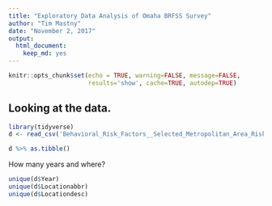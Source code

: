 ```yaml
---
title: "Exploratory Data Analysis of Omaha BRFSS Survey"
author: "Tim Mastny"
date: "November 2, 2017"
output: 
  html_document:
    keep_md: yes
---
```


```r
knitr::opts_chunk$set(echo = TRUE, warning=FALSE, message=FALSE, 
                      results='show', cache=TRUE, autodep=TRUE)
```

## Looking at the data.

```r
library(tidyverse)
d <- read_csv('Behavioral_Risk_Factors__Selected_Metropolitan_Area_Risk_Trends__SMART__MMSA_Prevalence_Data__2011_to_Present_.csv')

d %>% as.tibble()
```

How many years and where?

```r
unique(d$Year)
unique(d$Locationabbr)
unique(d$Locationdesc)
```


